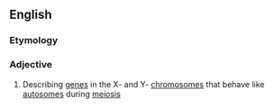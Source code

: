 ==English==

===Etymology===
{{prefix|pseudo|autosomal|lang=en}}

===Adjective===
{{en-adj}}

# {{lb|en|genetics}} Describing [[gene]]s in the X- and Y- [[chromosome]]s that behave like [[autosome]]s during [[meiosis]]